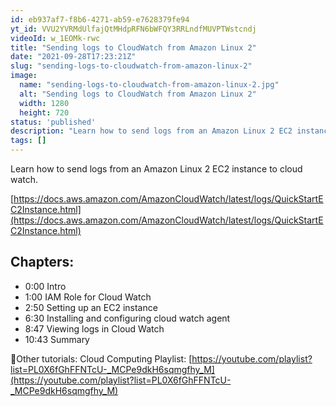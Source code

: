 ```yaml
---
id: eb937af7-f8b6-4271-ab59-e7628379fe94
yt_id: VVU2YVRMdUlfajQtMHdpRFN6bWFQY3RRLndfMUVPTWstcndj
videoId: w_1EOMk-rwc
title: "Sending logs to CloudWatch from Amazon Linux 2"
date: "2021-09-28T17:23:21Z"
slug: "sending-logs-to-cloudwatch-from-amazon-linux-2"
image: 
  name: "sending-logs-to-cloudwatch-from-amazon-linux-2.jpg"
  alt: "Sending logs to CloudWatch from Amazon Linux 2"
  width: 1280
  height: 720
status: 'published'
description: "Learn how to send logs from an Amazon Linux 2 EC2 instance to cloud watch. "
tags: []
---
```


Learn how to send logs from an Amazon Linux 2 EC2 instance to cloud watch. 

[https://docs.aws.amazon.com/AmazonCloudWatch/latest/logs/QuickStartEC2Instance.html](https://docs.aws.amazon.com/AmazonCloudWatch/latest/logs/QuickStartEC2Instance.html)

## Chapters:

* 0:00​ Intro
* 1:00 IAM Role for Cloud Watch
* 2:50 Setting up an  EC2 instance
* 6:30 Installing and configuring cloud watch agent
* 8:47 Viewing logs in Cloud Watch
* 10:43 Summary

🔗Other tutorials:
Cloud Computing Playlist: [https://youtube.com/playlist?list=PL0X6fGhFFNTcU-_MCPe9dkH6sqmgfhy_M](https://youtube.com/playlist?list=PL0X6fGhFFNTcU-_MCPe9dkH6sqmgfhy_M)


